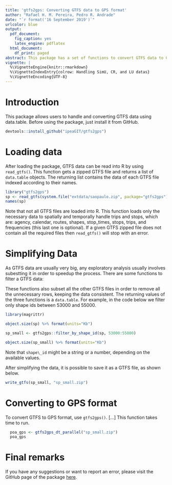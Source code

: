 ```yaml
---
title: 'gtfs2gps: Converting GTFS data to GPS format'
author: "Rafael H. M. Pereira, Pedro R. Andrade"
date: "`r format('16 September 2019')`"
urlcolor: blue
output:
  pdf_document:
    fig_caption: yes
    latex_engine: pdflatex
  html_document:
    df_print: paged
abstract: This package has a set of functions to convert GTFS data to GPS format using data.table. It also has some functions to subset such data in time and space.
vignette: |
  %\VignetteEngine{knitr::rmarkdown}
  %\VignetteIndexEntry{colrow: Handling SimU, CR, and LU datas}
  %\VignetteEncoding{UTF-8}
---
```


# Introduction 

This package allows users to handle and converting GTFS data using data.table. Before using the package, just install it from GitHub.

```r
devtools::install_github("ipeaGIT/gtfs2gps")
```

# Loading data

After loading the package, GTFS data can be read into R by using `read_gtfs()`.
This function gets a zipped GTFS file and returns a list of `data.table` objects. The returning list contains the data of each GTFS file indexed according to their names.

```r
library("gtfs2gps")
sp <- read_gtfs(system.file("extdata/saopaulo.zip", package="gtfs2gps"))
names(sp)
```

Note that not all GTFS files are loaded into R. This function loads only the necessary data to spatially and temporally handle trips and stops, which are:
agency, calendar, routes, shapes, 
stop_times, stops, trips, and frequencies (this last one is optional).
If a given GTFS zipped file does not contain all the required files then `read_gtfs()` will stop with an error.

# Simplifying Data

As GTFS data are usually very big, any exploratory analysis usually involves subestting  it in order to speedup the process. There are some functions to filter a GTFS data:

\begin{description}
\item[filter\_by\_shape\_id()]: Filter shapes using given shape ids.
\item[filter\_valid\_stop\_times()]: Return only stop times that have geospatial locations.
\item[filter\_week\_days()]: Remove weekend trips.
\end{description}

These functions also subset all the other GTFS files in order to remove all the unnecessary rows, keeping the data consistent. The returning values of the three functions is a `data.table`. For example, in the code below we filter only shape ids between 53000 and 55000.

```r
library(magrittr)

object.size(sp) %>% format(units="Kb")

sp_small <- gtfs2gps::filter_by_shape_id(sp, 53000:55000)

object.size(sp_small) %>% format(units="Kb")
```

Note that `shape\_id` might be a string or a number, depending on the available values.

After simplifying the data, it is possible to save it as a GTFS file, as shown below.

```r
write_gtfs(sp_small, "sp_small.zip")
```

# Converting to GPS format

To convert GTFS to GPS format, use `gtfs2gps()`. [...] This function takes time to run.

```r
  poa_gps <- gtfs2gps_dt_parallel("sp_small.zip")
  poa_gps
```

# Final remarks

If you have any suggestions or want to report an error, please visit the GitHub page of the package [here](https://github.com/ipeaGIT/gtfs2gps).
